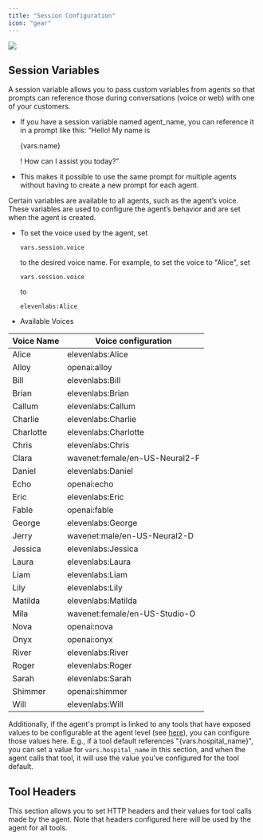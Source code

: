 ```yaml
---
title: "Session Configuration"
icon: "gear"
---
```


![](/mintlify/images/agent_session_config.jpg)

## Session Variables

A session variable allows you to pass custom variables from agents so that prompts can reference those during conversations (voice or web) with one of your customers. 

* If you have a session variable named agent_name, you can reference it in a prompt like this: “Hello! My name is

  {vars.name}

  ! How can I assist you today?”

* This makes it possible to use the same prompt for multiple agents without having to create a new prompt for each agent.

Certain variables are available to all agents, such as the agent’s voice. These variables are used to configure the agent’s behavior and are set when the agent is created.

* To set the voice used by the agent, set

  `vars.session.voice`

  to the desired voice name. For example, to set the voice to "Alice", set

  `vars.session.voice`

  to

  `elevenlabs:Alice`

* Available Voices

| Voice Name | Voice configuration            |
| ---------- | ------------------------------ |
| Alice      | elevenlabs:Alice               |
| Alloy      | openai:alloy                   |
| Bill       | elevenlabs:Bill                |
| Brian      | elevenlabs:Brian               |
| Callum     | elevenlabs:Callum              |
| Charlie    | elevenlabs:Charlie             |
| Charlotte  | elevenlabs:Charlotte           |
| Chris      | elevenlabs:Chris               |
| Clara      | wavenet:female/en-US-Neural2-F |
| Daniel     | elevenlabs:Daniel              |
| Echo       | openai:echo                    |
| Eric       | elevenlabs:Eric                |
| Fable      | openai:fable                   |
| George     | elevenlabs:George              |
| Jerry      | wavenet:male/en-US-Neural2-D   |
| Jessica    | elevenlabs:Jessica             |
| Laura      | elevenlabs:Laura               |
| Liam       | elevenlabs:Liam                |
| Lily       | elevenlabs:Lily                |
| Matilda    | elevenlabs:Matilda             |
| Mila       | wavenet:female/en-US-Studio-O  |
| Nova       | openai:nova                    |
| Onyx       | openai:onyx                    |
| River      | elevenlabs:River               |
| Roger      | elevenlabs:Roger               |
| Sarah      | elevenlabs:Sarah               |
| Shimmer    | openai:shimmer                 |
| Will       | elevenlabs:Will                |

Additionally, if the agent's prompt is linked to any tools that have exposed values to be configurable at the agent level (see [here](https://docs.syllable.ai/Resources/Tools)), you can configure those values here. E.g., if a tool default references "\{vars.hospital\_name}", you can set a value for `vars.hospital_name` in this section, and when the agent calls that tool, it will use the value you've configured for the tool default.

## Tool Headers

This section allows you to set HTTP headers and their values for tool calls made by the agent. Note that headers configured here will be used by the agent for all tools.